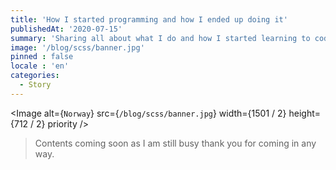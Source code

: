 ```yaml
---
title: 'How I started programming and how I ended up doing it'
publishedAt: '2020-07-15'
summary: 'Sharing all about what I do and how I started learning to code.'
image: '/blog/scss/banner.jpg'
pinned : false
locale : 'en'	
categories:
  - Story
---
```

<Image
  alt={`Norway`}
  src={`/blog/scss/banner.jpg`}
  width={1501 / 2}
  height={712 / 2}
  priority
/>


> Contents coming soon as I am still busy thank you for coming in any way.
